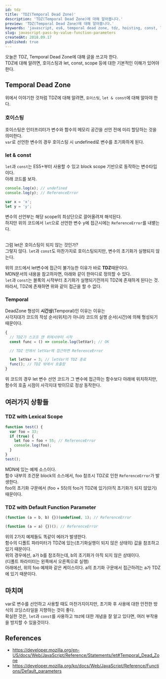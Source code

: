 ```yaml
---
id: tdz
title: 'TDZ(Temporal Dead Zone)'
description: 'TDZ(Temporal Dead Zone)에 대해 알아봅니다.'
preview: 'TDZ(Temporal Dead Zone)에 대해 알아봅니다.'
keywords: 'javascript, es6, temporal dead zone, tdz, hoisting, const, let'
slug: javascript-pass-by-value-function-parameters
createdAt: 2018.09.17
published: true
---
```


오늘은 TDZ, Temporal Dead Zone에 대해 글을 쓰고자 한다.<br/>
TDZ에 대해 알려면, 호이스팅과 let, const, scope 등에 대한 기본적인 이해가 있어야 한다.

## Temporal Dead Zone

위에서 이야기한 것처럼 TDZ에 대해 알려면, `호이스팅`, `let & const`에 대해 알아야 한다.

### 호이스팅

호이스팅은 인터프리터가 변수와 함수의 메모리 공간을 선언 전에 미리 할당하는 것을 의미한다.<br/>
`var`로 선언한 변수의 경우 호이스팅 시 undefined로 변수를 초기화하게 된다.

### let & const

`let`과 `const`는 ES5+부터 사용할 수 있고 block scope 기반으로 동작하는 변수타입이다.<br/>
아래 코드를 보자.

```js
console.log(x); // undefined
console.log(y); // ReferenceError

var x = 'x';
let y = 'y';
```

변수의 선언부는 해당 scope의 최상단으로 끌어올려져 해석된다.<br/>
하지만 위의 코드에서 `let`으로 선언한 변수 y에 접근시에는 `ReferenceError`를 내뱉는다.<br/><br/>

그럼 let은 호이스팅이 되지 않는 것인가?<br/>
그렇지 않다. `let`과 `const`도 마찬가지로 호이스팅되지만, 변수의 초기화가 실행되지 않는다.<br/>

위의 코드에서 let변수에 접근이 불가능한 이유가 바로 **TDZ**때문이다.<br/>
MDN문서의 내용을 참고하자면, 아래와 같이 한마디로 정의할 수 있다.<br/>
`let`과 `const`는 블록의 시작부터 초기화가 실행되기전까지 TDZ에 존재하게 된다는 것.<br/>
따라서, TDZ에 존재하면 위와 같이 접근을 할 수 없다.<br/>

### Temporal

DeadZone 형성이 **시간상**(Temporal)인 이유는 이유는<br/>
사각지대가 코드의 작성 순서(위치)가 아니라 코드의 실행 순서(시간)에 의해 형성되기 때문이다.

```js
{
  // TDZ가 스코프 맨 위에서부터 시작
  const func = () => console.log(letVar); // OK

  // TDZ 안에서 letVar에 접근하면 ReferenceError

  let letVar = 3; // letVar의 TDZ 종료
  func(); // TDZ 밖에서 호출함
}
```

위 코드의 경우 let 변수 선언 코드가 그 변수에 접근하는 함수보다 아래에 위치하지만, 함수의 호출 시점이 사각지대 밖이므로 정상 동작한다.

## 여러가지 상황들

### TDZ with Lexical Scope

```js
function test() {
  var foo = 33;
  if (true) {
    let foo = foo + 55; // ReferenceError
    console.log(foo);
  }
}
test();
```

MDN에 있는 예제 소스이다.<br/>
함수 내부의 조건문 block의 소스에서, foo 참조시 TDZ로 인한 `ReferenceError`가 발생한다.<br/>
foo의 초기화 구문에서 (foo + 55)의 foo가 TDZ에 있기(아직 초기화가 되지 않았기) 때문이다.

### TDZ with Default Function Parameter

```js
(function (a = b, b) {})(undefined, 1); // ReferenceError
```

```js
(function (a = a) {})(); // ReferenceError
```

위의 2가지 예제들도 똑같이 에러가 발생한다.<br/>
함수의 디폴트 파라미터가 TDZ에 있는(초기화실행이 되지 않은 상태의) 값을 참조하고 있기 때문이다.<br/>
위의 경우에선, a가 b를 참조하는데, b의 초기화가 아직 되지 않은 상태이다.<br/>
(디폴트 파라미터는 왼쪽에서 오른쪽으로 실행)<br/>
아래에선, 위의 foo 예제와 같은 케이스이다. a의 초기화 구문에서 접근하려는 a가 TDZ에 있기 때문이다.<br/>

## 마치며

var로 변수를 선언하고 사용할 때도 마찬가지이지만, 초기화 후 사용에 대한 안전한 방식의 코딩스타일을 지향하는 것이 좋다.<br/>
확실한 것은, `let`과 `const`를 사용하고 `TDZ`에 대한 개념을 잘 알고 있다면, 여러 부작용을 방지할 수 있을것이다.<br/>

## References

- https://developer.mozilla.org/en-US/docs/Web/JavaScript/Reference/Statements/let#Temporal_Dead_Zone
- https://developer.mozilla.org/ko/docs/Web/JavaScript/Reference/Functions/Default_parameters
